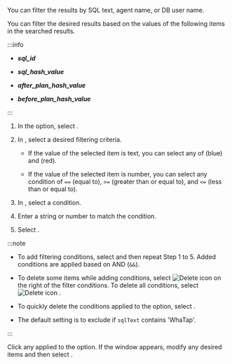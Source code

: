 <Title level={props.level} hashid="filtering">Filtering the searched results</Title>

<Title level={props.level + 1}>Adding the filter conditions</Title>

<InDoc pages="stat">

You can filter the results by SQL text, agent name, or DB user name.

</InDoc>

<InDoc pages="analysis-sql">

You can filter the desired results based on the values ​​of the following items in the searched results.

:::info

- **_sql_id_** 

- **_sql_hash_value_**

- **_after_plan_hash_value_**

- **_before_plan_hash_value_**

:::

</InDoc>

1. In the <Cmdname sid="filter" className="uitext" /> option, select <LinkImage img="ico-add.svg" className="ico" />.

   <InDoc pages="stat,top-sql"><ImgLang img='db-sql-filter-adding.png' desc='Adding the conditions' /></InDoc>

   <InDoc pages="analysis-sql,job-info,backup-recovery-history,procedure-stat"><ImgLang img='db-analysis-sql-plan-change-filter-01.png' desc='Adding condition' /></InDoc>

2. In <Cmdname sid="TTL06740" className="uitext" />, select a desired filtering criteria.

   - If the value of the selected item is text, you can select any of <Cmdname sid="includes" className="uitext" /> (blue) and <Cmdname sid="excludes" className="uitext" /> (red).

     <InDoc pages="stat,top-sql"><ImgLang img="db-sql-filter-condition-color.png" desc="example" multi /></InDoc>

     <InDoc pages="analysis-sql"><ImgLang img="db-sql-analysis-filter-condition-color.png" desc="example" multi /></InDoc>

   - If the value of the selected item is number, you can select any condition of `==` (equal to), `>=` (greater than or equal to), and `<=` (less than or equal to).

3. In <Cmdname sid="condition" className="uitext" />, select a condition.

4. Enter a string or number to match the condition.

5. Select <Cmdname sid="apply" className="uitext" />.

:::note

- To add filtering conditions, select <Cmdname sid="bsm_button_add" className="uitext" /> and then repeat Step 1 to 5. Added conditions are applied based on AND (`&&`).

- To delete some items while adding conditions, select ![Delete icon](/img/ico-trash.svg) on the right of the filter conditions. To delete all conditions, select ![Delete icon](/img/ico-trash.svg) <Cmdname sid="BTN06616" className="uitext" />.

- To quickly delete the conditions applied to the <Cmdname sid="filter" className="uitext" /> option, select <LinkImage img="ico-close.svg" className="ico" />.

<InDoc pages="stat,top-sql">

- The default setting is to exclude if `sqlText` contains 'WhaTap'.

  <ImgLang img='db-sql-filter-default.png' desc='WhaTap' />

</InDoc>

:::

<Title level={props.level + 1}>Modifying the filter conditions</Title>

<InDoc pages="stat,top-sql"><ImgLang img='db-sql-filter-modify.png' desc='Modifying the filter' /></InDoc>

<InDoc pages="analysis-sql,job-info,backup-recovery-history,procedure-stat"><ImgLang img='db-sql-analysis-filter-modify.png' desc='Edit filter' /></InDoc>

Click any applied to the <Cmdname sid="filter" className="uitext" /> option. If the <Cmdname sid="TTL06737" className="uitext" /> window appears, modify any desired items and then select <Cmdname sid="apply" className="uitext" />.
